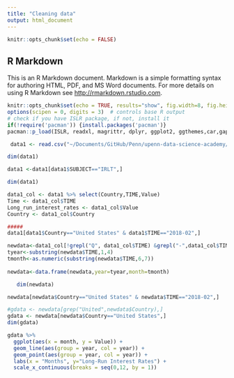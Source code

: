 ```yaml
---
title: "Cleaning data"
output: html_document
---
```


```r
knitr::opts_chunk$set(echo = FALSE)
```

## R Markdown

This is an R Markdown document. Markdown is a simple formatting syntax for authoring HTML, PDF, and MS Word documents. For more details on using R Markdown see <http://rmarkdown.rstudio.com>.

```r
knitr::opts_chunk$set(echo = TRUE, results="show", fig.width=8, fig.height=4, warning=FALSE)
options(scipen = 0, digits = 3)  # controls base R output
# check if you have ISLR package, if not, install it
if(!require('pacman')) {install.packages('pacman')}
pacman::p_load(ISLR, readxl, magrittr, dplyr, ggplot2, ggthemes,car,gapminder)
```


```r
 data1 <- read.csv("~/Documents/GitHub/Penn/upenn-data-science-academy/Final Project/Data/OECD Data/long_term_interest_rates.csv", header=T, stringsAsFactors = FALSE)

dim(data1)
```

```r
data1 <-data1[data1$SUBJECT=="IRLT",]

dim(data1)
```


```r
data1_col <- data1 %>% select(Country,TIME,Value)
Time <- data1_col$TIME
Long_run_interest_rates <- data1_col$Value
Country <- data1_col$Country

#####
data1[data1$Country=="United States" & data1$TIME=="2018-02",]

newdata<-data1_col[!grepl("Q", data1_col$TIME) &grepl("-",data1_col$TIME),]
tyear<-substring(newdata$TIME,1,4)
tmonth<-as.numeric(substring(newdata$TIME,6,7))
 
newdata<-data.frame(newdata,year=tyear,month=tmonth)

   dim(newdata)

```
```r
newdata[newdata$Country=="United States" & newdata$TIME=="2018-02",]
```


```r
#gdata <- newdata[grep("United",newdata$Country),]
gdata <- newdata[newdata$Country=="United States",]
dim(gdata)

```


```r
gdata %>% 
  ggplot(aes(x = month, y = Value)) +
  geom_line(aes(group = year, col = year)) +
  geom_point(aes(group = year, col = year)) +
  labs(x = "Months", y="Long-Run Interest Rates") +
  scale_x_continuous(breaks = seq(0,12, by = 1)) 
  
            
```



